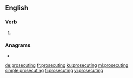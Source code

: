 ==English==

===Verb===
{{head|en|present participle}}

# {{present participle of|prosecute|lang=en|nocat=1}}

===Anagrams===
* {{l|en|supercontig}}

[[de:prosecuting]]
[[fr:prosecuting]]
[[ku:prosecuting]]
[[ml:prosecuting]]
[[simple:prosecuting]]
[[fi:prosecuting]]
[[vi:prosecuting]]